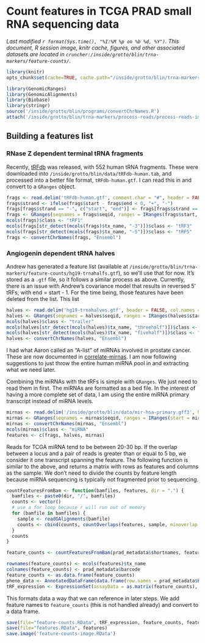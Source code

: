 # Count features in TCGA PRAD small RNA sequencing data
_Last modified `r format(Sys.time(), "%I:%M %p on %b %d, %Y")`. This document, R session image, knitr cache, figures, and other associated datasets are located in `cruncher:/inside/grotto/blin/trna-markers/feature-counts/`._

```r
library(knitr)
opts_chunk$set(cache=TRUE, cache.path="/inside/grotto/blin/trna-markers/feature-counts/cache/", eval=TRUE, echo=TRUE, warning=FALSE, results=FALSE, message=FALSE, autodep=TRUE, dev="png", dpi=300)
```

```r
library(GenomicRanges)
library(GenomicAlignments)
library(Biobase)
library(stringr)
source('/inside/grotto/blin/programs/convertChrNames.R')
attach('/inside/grotto/blin/trna-markers/process-reads/process-reads-image.RData')
```

## Building a features list

### RNase Z dependent terminal tRNA fragments

Recently, [tRFdb](http://genome.bioch.virginia.edu/trfdb/) was released, with 552 human tRNA fragments. These were downloaded into `/inside/grotto/blin/data/tRFdb-human.tab`, and processed into a better file format, `tRFdb-human.gtf`. I can read this in and convert to a `GRanges` object.

```r
frags <- read.delim('tRFdb-human.gtf', comment.char = "#", header = FALSE, col.names = c("seqid", "source", "type", "start", "end", "score", "strand", "phase", "attributes"))
frags$strand <- ifelse(frags$start - frags$end < 0, "+", "-")
frags[frags$strand == "-", c("start", "end")] <- frags[frags$strand == "-", c("end", "start")]
frags <- GRanges(seqnames = frags$seqid, ranges = IRanges(frags$start, frags$end), strand = ifelse(frags$start - frags$end < 0, "+", "-"), tx_name = paste0(str_extract(frags$attributes, "(chr.+trna\\d+-\\w+)"), "-", str_extract(frags$attributes, "\\d\\d\\d\\d\\w?")))
mcols(frags)$class <- "tRF1"
mcols(frags[str_detect(mcols(frags)$tx_name, "-3")])$class <- "tRF3"
mcols(frags[str_detect(mcols(frags)$tx_name, "-5")])$class <- "tRF5"
frags <- convertChrNames(frags, "Ensembl")
```

### Angiogenin dependent tRNA halves

Andrew has generated a feature list (available at `/inside/grotto/blin/trna-markers/feature-counts/hg19-trnahalfs.gtf`), so we'll use that for now. It's stored as a `.gtf` file, so it follows a similar process as above. Currently, there is an issue with Andrew's covariance model that results in reversed 5' tRFs, with end = start - 1. For the time being, those features have been deleted from the list. This list 

```r
halves <- read.delim('hg19-trnahalves.gtf', header = FALSE, col.names = c("seqid", "source", "type", "start", "end", "score", "strand", "phase", "attributes"))
halves <- GRanges(seqnames = halves$seqid, ranges = IRanges(halves$start, halves$end), strand = halves$strand, tx_name = str_extract(halves$attributes, "(tRNA|chr\\w+\\.\\w+|nmt)(-\\w+\\?*)+_(threehalf|fivehalf|trailer)"))
mcols(halves)$class <- "trailer"
mcols(halves[str_detect(mcols(halves)$tx_name, "threehalf")])$class <- "3half"
mcols(halves[str_detect(mcols(halves)$tx_name, "fivehalf")])$class <- "5half"
halves <- convertChrNames(halves, "Ensembl")
```

I had what Aaron called an "A-list" of miRNAs involved in prostate cancer. These are now documented in [correlate-mirnas](correlate-mirnas.html). I am now following suggestions to just throw the entire human miRNA pool in and extracting what we need later.

Combining the miRNAs with the tRFs is simple with `GRanges`. We just need to read them in first. The miRNAs are formatted as a bed file. In the interest of having a more complete set of data, I am using the entire miRNA primary transcript instead of miRNA levels.

```r
mirnas <- read.delim('/inside/grotto/blin/data/mir-hsa-primary.gff3', header = FALSE, stringsAsFactors = FALSE, col.names = c("seqid", "source", "type", "start", "end", "score", "strand", "phase", "attributes"))
mirnas <- GRanges(seqnames = mirnas$seqid, ranges = IRanges(start = mirnas$start, end = mirnas$end), strand = mirnas$strand, tx_name = str_extract(mirnas$attributes, "hsa(-\\w+)+"))
mirnas <- convertChrNames(mirnas, "Ensembl")
mcols(mirnas)$class <- "miRNA"
features <- c(frags, halves, mirnas)
```

Reads for TCGA miRNA tend to be between 20-30 bp. If the overlap between a locus and a pair of reads is greater than or equal to 5 bp, we consider it one transcript spanning the feature. The following function is similar to the above, and returns a matrix with rows as features and columns as the sample. We don't need to divide the counts by feature length because miRNA sequencing is typically not fragmented prior to sequencing. 

```r
countFeaturesFromBam <- function(bamfiles, features, dir = ".") {
  bamfiles <- paste0(dir, "/", bamfiles)
  counts <- vector()
  # use a for loop because r will run out of memory
  for (bamfile in bamfiles) {
  	sample <- readGAlignments(bamfile)
  	counts <- cbind(counts, countOverlaps(features, sample, minoverlap = 5))
  }
  counts
}
```

```r
feature_counts <- countFeaturesFromBam(prad_metadata$shortnames, features, '/inside/grotto/blin/trna-markers/mirna/prad')
```

```r
rownames(feature_counts) <- mcols(features)$tx_name
colnames(feature_counts) <- prad_metadata$barcode
feature_counts <- as.data.frame(feature_counts)
pheno_data <- AnnotatedDataFrame(data.frame(row.names = prad_metadata$barcode, sample_type = prad_metadata$sample_type))
tRF_expression <- ExpressionSet(assayData = as.matrix(feature_counts), pheno_data = pheno_data) 
```

This formats data a way that we can reference in later steps. We add feature names to `feature_counts` (this is not handled already) and convert to a data frame.

```r
save(file="feature-counts.RData", tRF_expression, feature_counts, features, prad_metadata)
save(file="features.RData", features)
save.image('feature-counts-image.RData')
```

